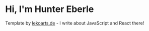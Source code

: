 # Hi, I'm Hunter Eberle

Template by [lekoarts.de](https://www.lekoarts.de?utm_source=cara&utm_medium=Starter) - I write about JavaScript and React there!
